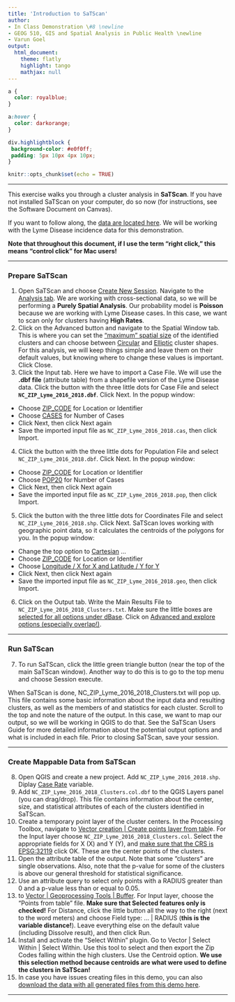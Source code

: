 ```yaml
---
title: 'Introduction to SaTScan'
author:
- In Class Demonstration \#8 \newline
- GEOG 510, GIS and Spatial Analysis in Public Health \newline
- Varun Goel
output:
  html_document:
    theme: flatly
    highlight: tango
    mathjax: null
---
```


```css
a {
  color: royalblue;
}

a:hover {
  color: darkorange;
}

div.highlightblock { 
 background-color: #e0f0ff; 
 padding: 5px 10px 4px 10px;
}
```

```r
knitr::opts_chunk$set(echo = TRUE)
```

------------------------------------------------------------------------

This exercise walks you through a cluster analysis in **SaTScan**. If you have not installed SaTScan on your computer, do so now (for instructions, see the Software Document on Canvas).

If you want to follow along, the [data are located here](https://drive.google.com/file/d/1GEp27zWzFdr7cZId6ad0X4nlVMzCkica/view?usp=sharing). We will be working with the Lyme Disease incidence data for this demonstration.

**Note that throughout this document, if I use the term "right click," this means "control click" for Mac users!**

------------------------------------------------------------------------

### Prepare SaTScan

1.  Open SaTScan and choose [Create New Session]{.underline}. Navigate to the [Analysis tab]{.underline}. We are working with cross-sectional data, so we will be performing a **Purely Spatial Analysis**. Our probability model is **Poisson** because we are working with Lyme Disease cases. In this case, we want to scan only for clusters having **High Rates**.
2.  Click on the Advanced button and navigate to the Spatial Window tab. This is where you can set the [“maximum” spatial size]{.underline} of the identified clusters and can choose between [Circular]{.underline} and [Elliptic]{.underline} cluster shapes. For this analysis, we will keep things simple and leave them on their default values, but knowing where to change these values is important. Click Close.
3.  Click the Input tab. Here we have to import a Case File. We will use the **.dbf file** (attribute table) from a shapefile version of the Lyme Disease data. Click the button with the three little dots for Case File and select **`NC_ZIP_Lyme_2016_2018.dbf`**. Click Next. In the popup window:

-   Choose [ZIP_CODE]{.underline} for Location or Identifier
-   Choose [CASES]{.underline} for Number of Cases
-   Click Next, then click Next again
-   Save the imported input file as `NC_ZIP_Lyme_2016_2018.cas`, then click Import.

4.  Click the button with the three little dots for Population File and select `NC_ZIP_Lyme_2016_2018.dbf`. Click Next. In the popup window:

-   Choose [ZIP_CODE]{.underline} for Location or Identifier
-   Choose [POP20]{.underline} for Number of Cases
-   Click Next, then click Next again
-   Save the imported input file as `NC_ZIP_Lyme_2016_2018.pop`, then click Import.

5.  Click the button with the three little dots for Coordinates File and select `NC_ZIP_Lyme_2016_2018.shp`. Click Next. SaTScan loves working with geographic point data, so it calculates the centroids of the polygons for you. In the popup window:

-   Change the top option to [Cartesian]{.underline} ...
-   Choose [ZIP_CODE]{.underline} for Location or Identifier
-   Choose [Longitude / X for X and Latitude / Y for Y]{.underline}
-   Click Next, then click Next again
-   Save the imported input file as `NC_ZIP_Lyme_2016_2018.geo`, then click Import.

6.  Click on the Output tab. Write the Main Results File to `NC_ZIP_Lyme_2016_2018_Clusters.txt`. Make sure the little boxes are [selected for all options under dBase]{.underline}. Click on [Advanced and explore options (especially overlap!)]{.underline}.

------------------------------------------------------------------------

### Run SaTScan

7.  To run SaTScan, click the little green triangle button (near the top of the main SaTScan window). Another way to do this is to go to the top menu and choose Session execute.

When SaTScan is done, NC_ZIP_Lyme_2016_2018_Clusters.txt will pop up. This file contains some basic information about the input data and resulting clusters, as well as the members of and statistics for each cluster. Scroll to the top and note the nature of the output. In this case, we want to map our output, so we will be working in QGIS to do that. See the SaTScan Users Guide for more detailed information about the potential output options and what is included in each file. Prior to closing SaTScan, save your session.

------------------------------------------------------------------------

### Create Mappable Data from SaTScan

8.  Open QGIS and create a new project. Add `NC_ZIP_Lyme_2016_2018.shp`. Diplay [Case Rate]{.underline} variable.
9.  Add `NC_ZIP_Lyme_2016_2018_Clusters.col.dbf` to the QGIS Layers panel (you can drag/drop). This file contains information about the center, size, and statistical attributes of each of the clusters identified in SaTScan.
10. Create a temporary point layer of the cluster centers. In the Processing Toolbox, navigate to [Vector creation \| Create points layer from tabl]{.underline}e. For the Input layer choose `NC_ZIP_Lyme_2016_2018_Clusters.col`. Select the appropriate fields for X (X) and Y (Y), and [make sure that the CRS is EPSG:32119]{.underline} click OK. These are the center points of the clusters.
11. Open the attribute table of the output. Note that some "clusters" are single observations. Also, note that the p-value for some of the clusters is above our general threshold for statistical significance.
12. Use an attribute query to select only points with a RADIUS greater than 0 and a p-value less than or equal to 0.05.
13. to [Vector \| Geoprocessing Tools \| Buffer]{.underline}. For Input layer, choose the “Points from table” file. **Make sure that Selected features only is checked!** For Distance, click the little button all the way to the right (next to the word meters) and choose Field type: ... \| RADIUS (**this is the variable distance!**). Leave everything else on the default value (including Dissolve result), and then click Run.
14. Install and activate the "Select Within" plugin. Go to Vector \| Select Within \| Select Within. Use this tool to select and then export the Zip Codes falling within the high clusters. Use the Centroid option. **We use this selection method because centroids are what were used to define the clusters in SaTScan!**
15. In case you have issues creating files in this demo, you can also [download the data with all generated files from this demo here](https://drive.google.com/file/d/1Im1FIhPsf-lNtjN4tUVe7RtwW2e6tQoD/view?usp=sharing).

------------------------------------------------------------------------
